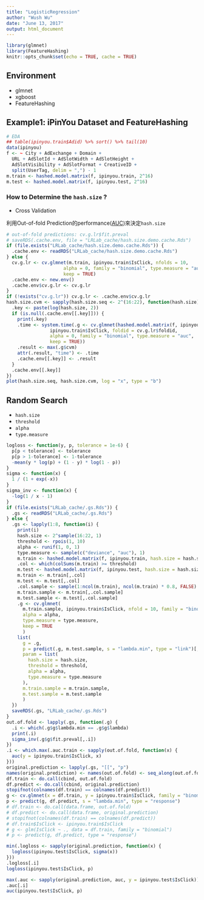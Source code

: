 ```yaml
---
title: "LogisticRegression"
author: "Wush Wu"
date: "June 13, 2017"
output: html_document
---
```


```r
library(glmnet)
library(FeatureHashing)
knitr::opts_chunk$set(echo = TRUE, cache = TRUE)
```

## Environment

- glmnet
- xgboost
- FeatureHashing

## Example1: iPinYou Dataset and FeatureHashing

```r
# EDA
## table(ipinyou.train$Adid) %>% sort() %>% tail(10)
data(ipinyou)
f <- ~ City + AdExchange + Domain +
  URL + AdSlotId + AdSlotWidth + AdSlotHeight +
  AdSlotVisibility + AdSlotFormat + CreativeID +
  split(UserTag, delim = ",") - 1
m.train <- hashed.model.matrix(f, ipinyou.train, 2^16)
m.test <- hashed.model.matrix(f, ipinyou.test, 2^16)
```

### How to Determine the `hash.size` ?

- Cross Validation

利用Out-of-fold Prediction的performance([AUC](https://en.wikipedia.org/wiki/Receiver_operating_characteristic))來決定`hash.size`

```r
# out-of-fold predictions: cv.g.lr$fit.preval
# saveRDS(.cache.env, file = "LRLab_cache/hash.size.demo.cache.Rds")
if (file.exists("LRLab_cache/hash.size.demo.cache.Rds")) {
  .cache.env <- readRDS("LRLab_cache/hash.size.demo.cache.Rds")
} else {
  cv.g.lr <- cv.glmnet(m.train, ipinyou.train$IsClick, nfolds = 10,
                     alpha = 0, family = "binomial", type.measure = "auc",
                     keep = TRUE)
  .cache.env <- new.env()
  .cache.env$cv.g.lr <- cv.g.lr
}
if (!exists("cv.g.lr")) cv.g.lr <- .cache.env$cv.g.lr
hash.size.cvm <- sapply(hash.size.seq <- 2^(16:22), function(hash.size) {
  .key <- paste(log(hash.size, 2))
  if (is.null(.cache.env[[.key]])) {
    print(.key)
    .time <- system.time(.g <- cv.glmnet(hashed.model.matrix(f, ipinyou.train, hash.size), 
                ipinyou.train$IsClick, foldid = cv.g.lr$foldid,
                alpha = 0, family = "binomial", type.measure = "auc", 
                keep = TRUE))
    .result <- max(.g$cvm)
    attr(.result, "time") <- .time
    .cache.env[[.key]] <- .result
  }
  .cache.env[[.key]]
})
plot(hash.size.seq, hash.size.cvm, log = "x", type = "b")
```

## Random Search

- `hash.size`
- `threshold`
- `alpha`
- `type.measure`

```r
logloss <- function(y, p, tolerance = 1e-6) {
  p[p < tolerance] <- tolerance
  p[p > 1-tolerance] <- 1-tolerance
  -mean(y * log(p) + (1 - y) * log(1 - p))
}
sigma <- function(x) {
  1 / (1 + exp(-x))
}
sigma_inv <- function(x) {
  -log(1 / x - 1)
}
if (file.exists("LRLab_cache/.gs.Rds")) {
  .gs <- readRDS("LRLab_cache/.gs.Rds")
} else {
  .gs <- lapply(1:8, function(i) {
    print(i)
    hash.size <- 2^sample(16:22, 1)
    threshold <- rpois(1, 10)
    alpha <- runif(1, 0, 1)
    type.measure <- sample(c("deviance", "auc"), 1)
    m.train <- hashed.model.matrix(f, ipinyou.train, hash.size = hash.size)
    .col <- which(colSums(m.train) >= threshold)
    m.test <- hashed.model.matrix(f, ipinyou.test, hash.size = hash.size)
    m.train <- m.train[,.col]
    m.test <- m.test[,.col]
    .col.sample <- sample(1:ncol(m.train), ncol(m.train) * 0.8, FALSE)
    m.train.sample <- m.train[,.col.sample]
    m.test.sample <- m.test[,.col.sample]
    .g <- cv.glmnet(
      m.train.sample, ipinyou.train$IsClick, nfold = 10, family = "binomial",
      alpha = alpha,
      type.measure = type.measure,
      keep = TRUE
      )
    list(
      g = .g, 
      p = predict(.g, m.test.sample, s = "lambda.min", type = "link")[,1], 
      param = list(
        hash.size = hash.size,
        threshold = threshold,
        alpha = alpha,
        type.measure = type.measure
      ),
      m.train.sample = m.train.sample,
      m.test.sample = m.test.sample
      )
  })
  saveRDS(.gs, "LRLab_cache/.gs.Rds")
}
out.of.fold <- lapply(.gs, function(.g) {
  .i <- which(.g$g$lambda.min == .g$g$lambda)
  print(.i)
  sigma_inv(.g$g$fit.preval[,.i])
})
.i <- which.max(.auc.train <- sapply(out.of.fold, function(x) {
  auc(y = ipinyou.train$IsClick, x)
}))
original.prediction <- lapply(.gs, "[[", "p")
names(original.prediction) <- names(out.of.fold) <- seq_along(out.of.fold)
df.train <- do.call(cbind, out.of.fold)
df.predict <- do.call(cbind, original.prediction)
stopifnot(colnames(df.train) == colnames(df.predict))
g <- cv.glmnet(x = df.train, y = ipinyou.train$IsClick, family = "binomial", alpha = 0, nfold = 10, type.measure = "deviance")
p <- predict(g, df.predict, s = "lambda.min", type = "response")
# df.train <- do.call(data.frame, out.of.fold)
# df.predict <- do.call(data.frame, original.prediction)
# stopifnot(colnames(df.train) == colnames(df.predict))
# df.train$IsClick <- ipinyou.train$IsClick
# g <- glm(IsClick ~ ., data = df.train, family = "binomial")
# p <- predict(g, df.predict, type = "response")

min(.logloss <- sapply(original.prediction, function(x) {
  logloss(ipinyou.test$IsClick, sigma(x))
}))
.logloss[.i]
logloss(ipinyou.test$IsClick, p)

max(.auc <- sapply(original.prediction, auc, y = ipinyou.test$IsClick))
.auc[.i]
auc(ipinyou.test$IsClick, p)
```